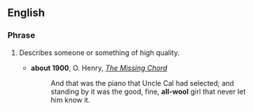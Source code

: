 ==English==

===Phrase===
{{en-phrase}}

# {{lb|en|dated}} Describes someone or something of high quality.
#* '''about 1900''', O. Henry, ''[[s:The Missing Chord|The Missing Chord]]''
#*: And that was the piano that Uncle Cal had selected; and standing by it was the good, fine, '''all-wool''' girl that never let him know it.